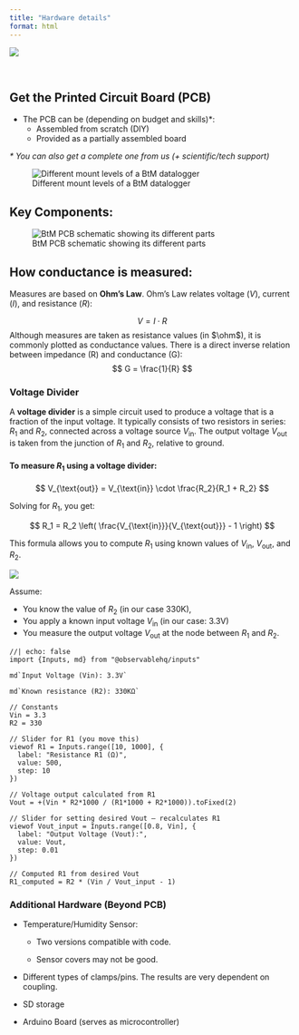 ```yaml
---
title: "Hardware details"
format: html
---
```


::: banner
![](img/btm-campo.jpeg)
:::

<br>

## Get the Printed Circuit Board (PCB)

-   The PCB can be (depending on budget and skills)\*:
    -   Assembled from scratch (DIY)
    -   Provided as a partially assembled board

*\* You can also get a complete one from us (+ scientific/tech support)*

![Different mount levels of a BtM datalogger](img/btm-mount-levels.jpg)

<!-- 
Enseñar distintos niveles de montaje:
- PCB con nada
- PCB con electronica soldada, pero solo eso
- PCB + Caja + Sensores ...

Comentar que, si se imprime la PCB o se pide el ensamblado, ojo con proveedores de países sin garantías de devolución.

Mismo diseño en dos pedidos distintos: resultados distintos.
Ojo con las instrucciones, incluso si son muy detalladas.
Mejor prototipos e interacción con los proveedores.

Si alguien pregunta: DAVI
-->

## Key Components:

![BtM PCB schematic showing its different parts](img/assembly-schematic.png)

## How conductance is measured:

Measures are based on **Ohm’s Law**. Ohm’s Law relates voltage (*V*), current (*I*), and resistance (*R*):

$$
V = I \cdot R
$$ Although measures are taken as resistance values (in $\ohm$), it is commonly plotted as conductance values. There is a direct inverse relation between impedance (R) and conductance (G): $$    
G = \frac{1}{R} 
$$

### Voltage Divider

A **voltage divider** is a simple circuit used to produce a voltage that is a fraction of the input voltage. It typically consists of two resistors in series: $R_1$ and $R_2$, connected across a voltage source $V_{\text{in}}$. The output voltage $V_{\text{out}}$ is taken from the junction of $R_1$ and $R_2$, relative to ground.

#### To measure $R_1$ using a voltage divider:

$$
V_{\text{out}} = V_{\text{in}} \cdot \frac{R_2}{R_1 + R_2}
$$

Solving for $R_1$, you get:

$$
R_1 = R_2 \left( \frac{V_{\text{in}}}{V_{\text{out}}} - 1 \right)
$$

This formula allows you to compute $R_1$ using known values of $V_{\text{in}}$, $V_{\text{out}}$, and $R_2$.

![](img/voltage-divider.png)

Assume:

* You know the value of $R_2$ (in our case 330K),
* You apply a known input voltage $V_{\text{in}}$ (in our case: 3.3V)
* You measure the output voltage $V_{\text{out}}$ at the node between $R_1$ and $R_2$.

```ojs
//| echo: false
import {Inputs, md} from "@observablehq/inputs"

md`Input Voltage (Vin): 3.3V`

md`Known resistance (R2): 330KΩ`

// Constants
Vin = 3.3
R2 = 330

// Slider for R1 (you move this)
viewof R1 = Inputs.range([10, 1000], {
  label: "Resistance R1 (Ω)",
  value: 500,
  step: 10
})

// Voltage output calculated from R1
Vout = +(Vin * R2*1000 / (R1*1000 + R2*1000)).toFixed(2)

// Slider for setting desired Vout — recalculates R1
viewof Vout_input = Inputs.range([0.8, Vin], {
  label: "Output Voltage (Vout):",
  value: Vout,
  step: 0.01
})

// Computed R1 from desired Vout
R1_computed = R2 * (Vin / Vout_input - 1)
```

### Additional Hardware (Beyond PCB)

-   Temperature/Humidity Sensor:
  
    - Two versions compatible with code.
  
    - Sensor covers may not be good.

- Different types of clamps/pins. The results are very dependent on coupling.

- SD storage

- Arduino Board (serves as microcontroller)